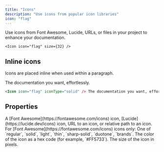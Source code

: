 ```yaml
---
title: "Icons"
description: "Use icons from popular icon libraries"
icon: "flag"
---
```


Use icons from Font Awesome, Lucide, URLs, or files in your project to enhance your documentation.

<Icon icon="flag" size={32} />

```mdx Icon example
<Icon icon="flag" size={32} />
```

## Inline icons

Icons are placed inline when used within a paragraph.

<Icon icon="flag" iconType="solid" /> The documentation you want, effortlessly.

```markdown Inline icon example
<Icon icon="flag" iconType="solid" /> The documentation you want, effortlessly.
```

## Properties

<ResponseField name="icon" type="string" required>
  A [Font Awesome](https://fontawesome.com/icons) icon, [Lucide](https://lucide.dev/icons) icon, URL to an icon, or relative path to an icon.
</ResponseField>

<ResponseField name="iconType" type="string">
  For [Font Awesome](https://fontawesome.com/icons) icons only: One of `regular`, `solid`, `light`, `thin`, `sharp-solid`, `duotone`, `brands`.
</ResponseField>

<ResponseField name="color" type="string">
  The color of the icon as a hex code (for example, `#FF5733`).
</ResponseField>

<ResponseField name="size" type="number">
  The size of the icon in pixels.
</ResponseField>
